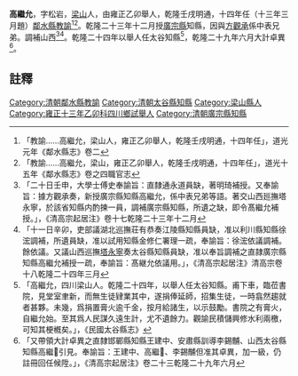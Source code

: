 {{明清人物信息框
| 姓名 =高繼允
| 最高職務 = [[四川|四川]][[鄰水縣|鄰水縣]][[教諭|教諭]]
| 國家 = 大清
| 籍貫 = [[梁山|梁山]]
| 字號 =字松岩
| 出生日期 = ？年？月？日
| 逝世日期 = ？年？月？日
| 墓葬 = 
| 配偶 =  
| 親屬 = 曾祖、祖、父，母
| 出身 =雍正乙卯舉人 
| 著作 =  
*岳門秋望<ref>「岳門秋望。高繼允。松岩。亂嶺紛㧞曲徑行，肩輿過處晩風輕。烟凝山紫楓林暗，潦𥁞潭淸雁景横。野火淡濃村近遠，片雲舒卷月昏明。誰家𣗳底金丸綴，葉墜空堦宿鳥驚。」。《乾隆岳池縣志》卷八</ref>
*岳池比通果郡東達廣安南連定遠皆衝途也乾隆甲戌邑侯黄公於各交界擇勝地立坊並標名勝於其額子因公過其處漫成四絶<ref>「岳池比通果郡，東達廣安，南連定遠，皆衝途也。乾隆甲戌，邑侯黃公於各交界擇勝地立坊，並標名勝於其額。子因公過其處，漫成四絶。高繼允：輪蹄雜番共躋攀，𨕖勝標題頼宰官。過客舉頭看便識，不愁他日讀𥓓難。高崖幾處擁晴嵐，山色平分岳與南。徒𠋣橋頭舒望眼，溪𣴑水碧修修。碧嶂淸溪。蒲林黃葉亂楓明，安漢纔過第一程。記得去年秋色𥚃，吟鞍高唱白雲橫。《岳門雅望》：亂𡶶劃處淡煙浮，兩邑風光一望收。澗底泉嗚聲活活，鳥啣霽色過渝州。翠麓分符」，《乾隆岳池縣志》卷八</ref>
}}
'''高繼允'''{{BD|？年||？年||}}，字松岩，[[梁山|梁山]]人，由雍正乙卯舉人，乾隆壬戌明通，十四年任（十三年三月題）[[鄰水縣|鄰水縣]][[教諭|教諭]]<ref>「教諭……高繼允，梁山人，雍正乙卯舉人，乾隆壬戌明通，十四年任」，道光元年《鄰水縣志》卷二</ref><ref>「教諭……高繼允，梁山，雍正乙卯舉人，乾隆壬戌明通，十四年任」，道光十五年《鄰水縣志》卷之四職官志</ref>。乾隆二十三年十二月授[[廣宗縣|廣宗縣]]知縣，因與[[方觀承|方觀承]]係中表兄弟。調補山西<ref>「二十日壬申，大學士傅史奉諭旨：直隸通永道員缺，著明琦補授。又奉諭旨：據方觀承奏，新授廣宗縣知縣高繼允，係中表兄弟等語。著交山西廵撫塔永寧，於該省知縣内酌揀一員，調補廣宗縣知縣，所遺之缺，即令髙繼允補授。」，《清高宗起居注》卷十七乾隆二十三年十二月</ref><ref>「十一日辛卯，吏部議湖北巡撫荘有恭奏江陵縣知縣員缺，准以利川縣知縣徐浤調補，所遺員缺，准以試用知縣金修仁署理一疏，奉諭旨：徐浤依議調補。餘依議。又議山西巡撫[[塔永寧|塔永寧]]奏太谷縣知縣員缺，准以奉旨調補之直隷廣宗縣知縣高繼允補授一疏，奉諭旨：髙継允依議用。」，《清高宗起居注》清高宗卷十八乾隆二十四年三月</ref>。乾隆二十四年以舉人任太谷知縣<ref>「高繼允，四川梁山人。乾隆二十四年，以舉人任太谷知縣。甫下車，臨莅書院，見堂室聿新，而無生徒肄業其中，遂捐俸延師，招集生徒，一時翕然趨就者甚夥。未幾，爲捐置膏火逾千金，按月給諸生，以示鼓勵。書院之有膏火，自繼允始。至其爲人民謀久遠生計，尤不遺餘力。觀諭民積儲興修水利兩檄，可知其梗槪矣。」，《民國太谷縣志》</ref>，乾隆二十九年六月大計卓異<ref>「又帶領大計卓異之直隸邯鄲縣知縣王建中、安肅縣訓導李錫黼、山西太谷縣知縣高繼𠃔引見。奉諭旨：王建中、高繼𠃔、李錫黼但准其卓異，加一級，仍註冊回任候陞。」，《清高宗起居注》卷二十三乾隆二十九年六月</ref>。
==註釋==
{{reflist}}
{{清朝人物小作品}}
[[Category:清朝鄰水縣教諭|Category:清朝鄰水縣教諭]]
[[Category:清朝太谷縣知縣|Category:清朝太谷縣知縣]]
[[Category:梁山縣人|Category:梁山縣人]]
[[Category:雍正十三年乙卯科四川鄉試舉人|Category:雍正十三年乙卯科四川鄉試舉人]]
[[Category:清朝廣宗縣知縣|Category:清朝廣宗縣知縣]]